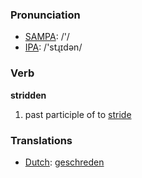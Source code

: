 === Pronunciation ===
*[[w:SAMPA|SAMPA]]: /'/
*[[w:IPA|IPA]]: /'stɻɪdən/

=== Verb ===

'''stridden'''

# past participle of to [[stride]]

=== Translations ===
*[[Dutch]]: [[geschreden]]